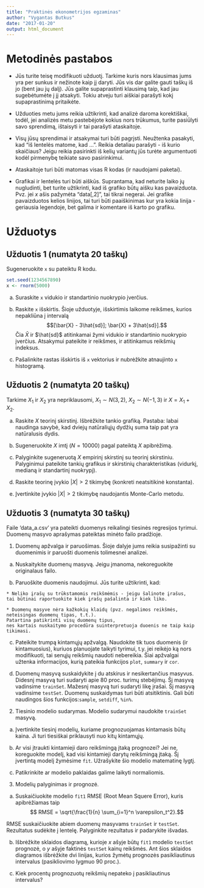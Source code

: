 ```yaml
---
title: "Praktinės ekonometrijos egzaminas"
author: "Vygantas Butkus"
date: "2017-01-20"
output: html_document
---
```


Metodinės pastabos
===================================================================

* Jūs turite teisę modifikuoti užduotį. 
  Tarkime kuris nors klausimas jums yra per sunkus ir nežinote kaip jį daryti.
  Jūs vis dar galite gauti taškų iš jo (bent jau jų dalį). 
  Jūs galite supaprastinti klausimą taip, kad jau sugebėtumėte į jį atsakyti.
  Tokiu atveju turi aiškiai parašyti kokį supaprastinimą pritaikėte.
  
* Užduoties metu jums reikia užtikrinti, kad analizė daroma korektiškai, todėl, 
jei analizės metu pastebėjote kokius nors trūkumus, turite pasiūlyti savo sprendimą, ištaisyti ir tai parašyti ataskaitoje.  
  
* Visų jūsų sprendimai ir atsakymai turi būti pagrįsti. Neužtenka pasakyti, kad "iš lentelės matome, kad ...". Reikia detaliau parašyti - iš kurio skaičiaus? Jeigu reikia pasirinkti iš kelių variantų jūs turėte argumentuoti kodėl pirmenybę teikiate savo pasirinkimui.
  
* Ataskaitoje turi būti matomas visas R kodas (ir naudojami paketai).

* Grafikai ir lentelės turi būti aiškūs. Suprantama, kad neturite laiko jų nugludinti, 
bet turite užtikrinti, kad iš grafiko būtų aišku kas pavaizduota. 
Pvz. jei $x$ ašis pažymėta "data[,2]", tai tikrai negerai.
Jei grafike pavaizduotos kelios linijos, tai turi būti paaiškinimas kur yra kokia linija - 
geriausia legendoje, bet galima ir komentare iš karto po grafiku.



Užduotys
===================================================================

Užduotis 1 (numatyta 20 taškų)
--------------------------------------------------

Sugeneruokite `x` su pateiktu R kodu.

```r
set.seed(1234567890)
x <- rnorm(5000)
```

  a) Suraskite `x` vidukio ir standartinio nuokrypio įverčius.

  b) Raskite `x` išskirtis. Šioje užduotyje, išskirtimis laikome reikšmes,
kurios nepakliūna į intervalą
$$[\bar{X} - 3\hat{sd}]; \bar{X} + 3\hat{sd}].$$
Čia $\bar{X}$ ir $\hat{sd}$ atitinkamai žymi vidukio ir standartinio nuokrypio įverčius.
Atsakymui pateikite ir reikšmes, ir atitinkamus reikšmių indeksus.

  c) Pašalinkite rastas išskirtis iš `x` vektorius ir nubrėžkite atnaujinto `x` histogramą.

Užduotis 2 (numatyta 20 taškų)
--------------------------------------------------

Tarkime $X_1$ ir $X_2$ yra nepriklausomi, $X_1 \sim N(3, 2)$, $X_2 \sim N(-1, 3)$ ir $X = X_1 + X_2$.

  a) Raskite $X$ teorinį skirstinį. Išbrėžkite tankio grafiką. Pastaba: labai naudinga savybė, kad dviejų natūraliųjų dydžių suma taip pat yra natūralusis dydis.

  b) Sugeneruokite $X$ imtį ($N=10000$) pagal pateiktą $X$ apibrėžimą.
  
  c) Palyginkite sugeneruotą $X$ empirinį skirstinį su teorinį skirstiniu.  
  Palyginimui pateikite tankių grafikus ir skirstinių charakteristikas 
  (vidurkį, medianą ir standartinį nuokrypį).

  d) Raskite teorinę įvykio $|X| > 2$ tikimybę (konkreti neatsitikinė konstanta).
  
  e) Įvertinkite įvykio $|X| > 2$ tikimybę naudojantis Monte-Carlo metodu.
  

Užduotis 3 (numatyta 30 taškų)
--------------------------------------------------
  
Faile 'data_a.csv' yra pateikti duomenys reikalingi tiesinės regresijos tyrimui. 
Duomenų masyvo aprašymas pateiktas minėto failo pradžioje.

1. Duomenų apžvalga ir paruošimas. Šioje dalyje jums reikia susipažinti su duomenimis 
ir paruošti duomenis tolimesnei analizei. 

  a) Nuskaitykite duomenų masyvą. Jeigu įmanoma, nekoreguokite originalaus failo.

  b) Paruoškite duomenis naudojimui. Jūs turite užtikrinti, kad:
    
    * Neliko įrašų su trūkstamomis reikšmėmis - jeigu šalinote įrašus, 
    tai būtinai raportuokite kiek įrašų pašalinta ir kiek liko.

    * Duomenų masyve nėra kažkokių klaidų (pvz. negalimos reikšmės, neteisingas duomenų tipas, t.t.).
    Patartina patikrinti visų duomenų tipus, 
    nes kartais nuskaitymo procedūra suinterpretuoja duoenis ne taip kaip tikimasi.
    
  c) Pateikite trumpą kintamųjų apžvalgą. 
  Naudokite tik tuos duomenis (ir kintamuosius), kuriuos planuojate taikyti tyrimui, 
  t.y. jei reikėjo ką nors modifikuoti, tai senųjų reikšmių naudoti nebereikia. 
  Šiai apžvalgai užtenka informacijos, kurią pateikia funkcijos `plot`, `summary` ir `cor`. 
  

  d) Duomenų masyvą suskaidykite į du atskirus ir nesikertančius masyvus. 
  Didesnį masyvą turi sudaryti apie 80 proc. turimų stebėjimų. Šį masyvą vadinsime `trainSet`.
  Mažesnį masyvą turi sudaryti likę įrašai. Šį masyvą vadinsime `testSet`.
  Duomenų suskaidymas turi būti atsitiktinis. Gali būti naudingos šios funkcijos:`sample`, `setdiff`, `%in%`.

2. Tiesinio modelio sudarymas. Modelio sudarymui naudokite `trainSet` masyvą.

  a) Įvertinkite tiesinį modelių, kuriame 
prognozuojamas kintamasis būtų kaina. Ji turi tiesiškai priklausyti nuo 
kitų kintamųjų. 

  b) Ar visi įtraukti kintamieji daro reikšmingą įtaką prognozei?
  Jei ne, koreguokite modelį, kad visi kintamieji darytų reikšmingą įtaką. 
  Šį įvertintą modelį žymėsime `fit`. Užrašykite šio modelio matematinę lygtį.

  c) Patikrinkite ar modelio paklaidas galime laikyti normaliomis.


3. Modelių palyginimas ir prognozė. 
  
  a) Suskaičiuokite modelio `fit1` RMSE (Root Mean Squere Error), kuris apibrėžiamas taip
  $$ RMSE = \sqrt{\frac{1}{n} \sum_{i=1}^n \varepsilon_t^2}.$$
  
  RMSE suskaičiuokite abiem duomenų masyvams `trainSet` ir `testSet`. 
  Rezultatus sudėkite į lentelę.
  Palyginkite rezultatus ir padarykite išvadas.

  b) Išbrėžkite sklaidos diagramą, kurioje $x$ ašyje būtų `fit1` modelio `testSet` prognozė, 
  o $y$ ašyje faktinės `testSet` kainų reikšmės. 
  Ant šios sklaidos diagramos išbrėžkite dvi linijas, kurios žymėtų 
  prognozės pasikliautinus intervalus (pasikliovimo lygmuo 90 proc.).

  c) Kiek procentų prognozuotų reikšmių nepateko į pasikliautinus intervalus?

